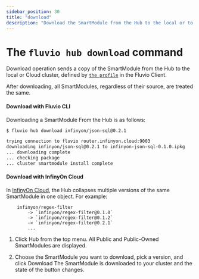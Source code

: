 ```yaml
---
sidebar_position: 30
title: "download"
description: "Download the SmartModule from the Hub to the local or to Cloud Cluster"
---
```


# The `fluvio hub download` command

Download operation sends a copy of the SmartModule from the Hub to the local or Cloud cluster, defined by [`the profile`] in the Fluvio Client.

After downloading, all SmartModules, regardless of their source, are treated the same.

#### Download with Fluvio CLI

Downloading a SmartModule From the Hub is as follows:

```bash copy="fl"
$ fluvio hub download infinyon/json-sql@0.2.1

trying connection to fluvio router.infinyon.cloud:9003
downloading infinyon/json-sql@0.2.1 to infinyon-json-sql-0.1.0.ipkg
... downloading complete
... checking package
... cluster smartmodule install complete
```

#### Download with InfinyOn Cloud

 In [InfinyOn Cloud], the Hub collapses multiple versions of the same SmartModule in one object. For example:

```
    infinyon/regex-filter
        -> `infinyon/regex-filter@0.1.0`
        -> `infinyon/regex-filter@0.1.2`
        -> `infinyon/regex-filter@0.2.1`
        ...
```

1. Click Hub from the top menu.
    All Public and Public-Owned SmartModules are displayed.

3. Choose the SmartModule you want to download, pick a version, and click Download
    The SmartModule is downloaded to your cluster and the state of the button changes.

[`the profile`]: fluvio/cli/fluvio/profile.mdx
[InfinyOn Cloud]: https://infinyon.cloud/
